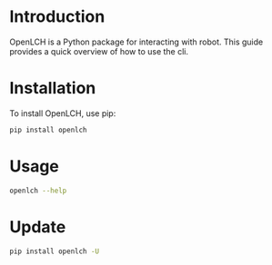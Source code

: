 # Introduction

OpenLCH is a Python package for interacting with robot. This guide provides a quick overview of how to use the cli.

# Installation

To install OpenLCH, use pip:
```bash
pip install openlch
```

# Usage
```bash
openlch --help
```

# Update

```bash
pip install openlch -U
```
